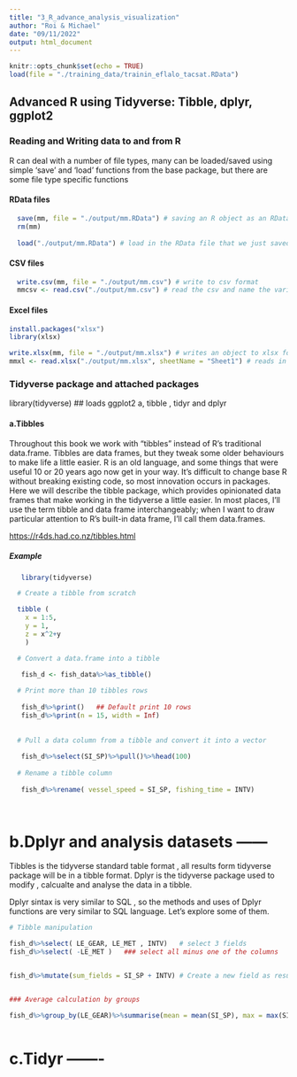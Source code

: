```yaml
---
title: "3_R_advance_analysis_visualization"
author: "Roi & Michael"
date: "09/11/2022"
output: html_document
---
```


```r
knitr::opts_chunk$set(echo = TRUE)
load(file = "./training_data/trainin_eflalo_tacsat.RData")

```



## Advanced R using Tidyverse: Tibble, dplyr, ggplot2 

### Reading and Writing data to and from R

R can deal with a number of file types, many can be loaded/saved using simple 'save' and 'load' functions from the base package, but there are some file type specific functions 

#### RData files
```r
  save(mm, file = "./output/mm.RData") # saving an R object as an RData file so it can be shared or imported into another project
  rm(mm)
  
  load("./output/mm.RData") # load in the RData file that we just saved and removed
```

#### CSV files
```r
  write.csv(mm, file = "./output/mm.csv") # write to csv format
  mmcsv <- read.csv("./output/mm.csv") # read the csv and name the variable
```

#### Excel files
```r
install.packages("xlsx")
library(xlsx)

write.xlsx(mm, file = "./output/mm.xlsx") # writes an object to xlsx format
mmxl <- read.xlsx("./output/mm.xlsx", sheetName = "Sheet1") # reads in data from an xlsx format
```

### Tidyverse package and attached packages 

library(tidyverse) ## loads ggplot2 a, tibble , tidyr and dplyr


#### a.Tibbles 

Throughout this book we work with “tibbles” instead of R’s traditional data.frame. Tibbles are data frames, but they tweak some older behaviours to make life a little easier. R is an old language, and some things that were useful 10 or 20 years ago now get in your way. It’s difficult to change base R without breaking existing code, so most innovation occurs in packages. Here we will describe the tibble package, which provides opinionated data frames that make working in the tidyverse a little easier. In most places, I’ll use the term tibble and data frame interchangeably; when I want to draw particular attention to R’s built-in data frame, I’ll call them data.frames.

[https://r4ds.had.co.nz/tibbles.html](url)

##### **Example**

```r

   library(tidyverse)

  # Create a tibble from scratch 

  tibble ( 
    x = 1:5, 
    y = 1, 
    z = x^2+y 
    )

  # Convert a data.frame into a tibble

   fish_d <- fish_data%>%as_tibble()
   
  # Print more than 10 tibbles rows
   
   fish_d%>%print()   ## Default print 10 rows
   fish_d%>%print(n = 15, width = Inf)
   
  
  # Pull a data column from a tibble and convert it into a vector
   
   fish_d%>%select(SI_SP)%>%pull()%>%head(100)
   
  # Rename a tibble column 
   
   fish_d%>%rename( vessel_speed = SI_SP, fishing_time = INTV)
   
   

```


# b.Dplyr and analysis datasets   ------

Tibbles is the tidyverse standard table format , all results form tidyverse package will be in a tibble format. 
Dplyr is the tidyverse package used to modify , calcualte and analyse the data in a tibble. 

Dplyr sintax is very similar to SQL , so the methods and uses of Dplyr functions are very similar to SQL language. 
Let's explore some of them.


```r

# Tibble manipulation

fish_d%>%select( LE_GEAR, LE_MET , INTV)   # select 3 fields 
fish_d%>%select( -LE_MET )   ### select all minus one of the columns


fish_d%>%mutate(sum_fields = SI_SP + INTV) # Create a new field as result of calculation


### Average calculation by groups

fish_d%>%group_by(LE_GEAR)%>%summarise(mean = mean(SI_SP), max = max(SI_SP), min = min(SI_SP))



```



 
 
# c.Tidyr -------








